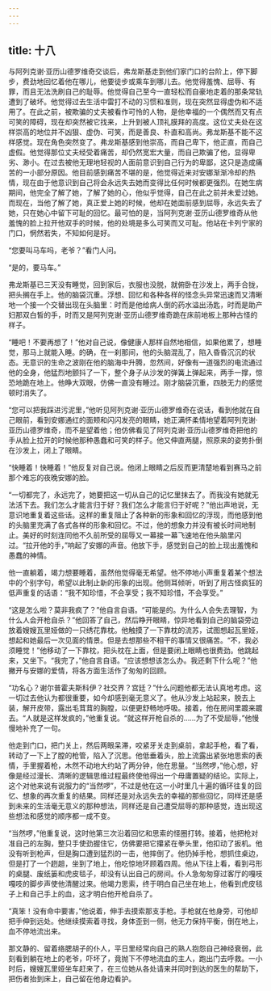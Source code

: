 ```yaml
---
---
---
```

title: 十八
---




与阿列克谢·亚历山德罗维奇交谈后，弗龙斯基走到他们家门口的台阶上，停下脚步，费劲地回忆着他在哪儿，他要徒步或乘车到哪儿去。他觉得羞愧、屈辱、有罪，而且无法洗刷自己的耻辱。他觉得自己至今一直轻松而自豪地走着的那条常轨遭到了破坏。他觉得过去生活中雷打不动的习惯和准则，现在突然显得虚伪和不适用了。在此之前，被欺骗的丈夫被看作可怜的人物，是他幸福的一个偶然而又有点可笑的障碍，现在却突然被它找来，上升到被人顶礼膜拜的高度。这位丈夫处在这样崇高的地位并不凶狠、虚伪、可笑，而是善良、朴直和高尚。弗龙斯基不能不这样感觉。现在角色突然变了。弗龙斯基感到他崇高，而自己卑下，他正直，而自己虚假。他觉得那位丈夫经受着痛苦，却仍然宽宏大量，而自己欺骗了他，显得卑劣、渺小。在过去被他无理地轻视的人面前意识到自己行为的卑鄙，这只是造成痛苦的一小部分原因。他目前感到痛苦不堪的是，他觉得近来对安娜渐渐冷却的热情，现在由于他意识到自己将会永远失去她而变得比任何时候都更强烈。在她生病期间，他完全了解了她，了解了她的心，他似乎觉得，自己在此之前并未爱过她。而现在，当他了解了她，真正爱上她的时候，他却在她面前感到屈辱，永远失去了她，只在她心中留下可耻的回忆。最可怕的是，当阿列克谢·亚历山德罗维奇从他羞愧的脸上拉开他双手的时候，他的处境是多么可笑而又可耻。他站在卡列宁家的门口，惘然若失，不知如何是好。

“您要叫马车吗，老爷？”看门人问。

“是的，要马车。”

弗龙斯基已三天没有睡觉，回到家后，衣服也没脱，就俯卧在沙发上，两手合拢，把头搁在手上。他的脑袋沉重。浮想、回忆和各种各样的怪念头异常迅速而又清晰地一个接一个交替出现在头脑里：时而是他给病人倒的药水溢出汤匙，时而是助产妇那双白皙的手，时而又是阿列克谢·亚历山德罗维奇跪在床前地板上那种古怪的样子。

“睡吧！不要再想了！”他对自己说，像健康人那样自然地相信，如果他累了，想睡觉，那马上就能入睡。的确，在一刹那间，他的头脑混乱了，陷入昏昏沉沉的状态。无意识的生命之波刚在他的脑海中升腾，忽然间，好像有一道强烈的电流通过他的全身，他猛烈地颤抖了一下，整个身子从沙发的弹簧上弹起来，两手一撑，惊恐地跪在地上。他睁大双眼，仿佛一直没有睡过。刚才脑袋沉重，四肢无力的感觉顿时消失了。

“您可以把我踩进污泥里，”他听见阿列克谢·亚历山德罗维奇在说话，看到他就在自己眼前，看到安娜通红的面颊和闪闪发亮的眼睛，她正满怀柔情地望着阿列克谢·亚历山德罗维奇，而不是望着他；他仿佛看见了阿列克谢·亚历山德罗维奇把他的手从脸上拉开的时候他那种愚蠢和可笑的样子。他又伸直两腿，照原来的姿势扑倒在沙发上，闭上了眼睛。

“快睡着！快睡着！”他反复对自己说。他闭上眼睛之后反而更清楚地看到赛马之前那个难忘的夜晚安娜的脸。

“一切都完了，永远完了，她要把这一切从自己的记忆里抹去了。而我没有她就无法活下去。我们怎么才能言归于好？我们怎么才能言归于好呢？”他出声地说，无意识地重复着这些话。这样的重复阻止了各种新的形象和回忆的浮现，而他感到他的头脑里充满了各式各样的形象和回忆。不过，他的想象力并没有被长时间地制止。美好的时刻连同他不久前所受的屈辱又一幕接一幕飞速地在他头脑里闪过。“拉开他的手，”响起了安娜的声音。他放下手，感觉到自己的脸上现出羞愧和愚蠢的神情。

他一直躺着，竭力想要睡着，虽然他觉得毫无希望。他不停地小声重复着某个想法中的个别字句，希望以此制止新的形象的出现。他侧耳倾听，听到了用古怪疯狂的低声重复的话语：“我不知珍惜，不会享受；我不知珍惜，不会享受。”

“这是怎么啦？莫非我疯了？”他自言自语。“可能是的。为什么人会失去理智，为什么人会开枪自杀？”他回答了自己，然后睁开眼睛，惊异地看到自己的脑袋旁边放着嫂嫂瓦里娅做的一只绣花靠枕。他触摸了一下靠枕的流苏，试图想起瓦里娅，想起和她最后一次见面的情景。但是去想那些不相干的事情又很痛苦。“不，我必须睡觉！”他移动了一下靠枕，把头枕在上面，但是要闭上眼睛也很费劲。他跳起来，又坐下。“我完了，”他自言自语。“应该想想该怎么办。我还剩下什么呢？”他撇开与安娜的爱情，将各方面生活作了匆匆的回顾。

“功名心？谢尔普霍夫斯科伊？社交界？宫廷？”什么问题他都无法认真地考虑。这一切过去他认为都很重要，如今却感到毫无意义了。他从沙发上站起来，脱去上装，解开皮带，露出毛茸茸的胸膛，以便更舒畅地呼吸。接着，他在房间里踱来踱去。“人就是这样发疯的，”他重复说。“就这样开枪自杀的……为了不受屈辱，”他慢慢地补充了一句。

他走到门口，把门关上，然后两眼呆滞，咬紧牙关走到桌前，拿起手枪，看了看，转动了一下上了膛的枪管，陷入了沉思。他低垂着头，脸上流露出紧张地思索的表情，手里握着枪，木然不动地大约站了两分钟，他在思量。“当然啰，”他心想，好像是经过漫长、清晰的逻辑思维过程最终使他得出一个毋庸置疑的结论。实际上，这个对他来说有说服力的“当然啰”，不过是他在这一小时里几十遍的循环往复的回忆、想象的再次重复的结果。同样还是对永远失去的幸福的那些回忆，同样还是感到未来的生活毫无意义的那种想法，同样还是自己遭受屈辱的那种感觉，连出现这些想法和感觉的顺序都一成不变。

“当然啰，”他重复说，这时他第三次沿着回忆和思索的怪圈打转。接着，他把枪对准自己的左胸，整只手使劲握住它，仿佛要把它攥紧在拳头里，他扣动了扳机。他没有听到枪声，但是胸口遭到猛烈的一击，他摔倒了。他扔掉手枪，想抓住桌边，但是打了一个趔趄，坐到了地上，他吃惊地环顾着四周。他从下往上看，看到弓形的桌腿、废纸篓和虎皮毯子，却没有认出自己的房间。仆人急匆匆穿过客厅的嘎吱嘎吱的脚步声使他清醒过来。他竭力思索，终于明白自己坐在地上，他看到虎皮毯子上和自己手上的血，这才明白他开枪自杀了。

“真笨！没有命中要害，”他说着，伸手去摸索那支手枪。手枪就在他身旁，可他却把手伸到远处。他继续摸索着寻找，身体歪到一侧，他无力保持平衡，倒在地上，血不停地流出来。

那文静的、留着络腮胡子的仆人，平日里经常向自己的熟人抱怨自己神经衰弱，此刻看到躺在地上的老爷，吓坏了，竟抛下不停地流血的主人，跑出门去呼救。一小时后，嫂嫂瓦里娅坐车赶来了，在三位她从各处请来并同时到达的医生的帮助下，把伤者抬到床上，自己留在他身边看护。